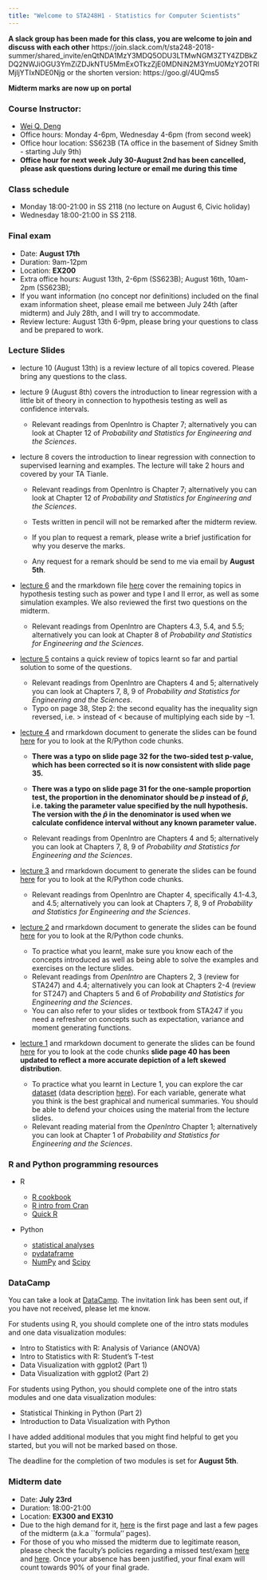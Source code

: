 ```yaml
---
title: "Welcome to STA248H1 - Statistics for Computer Scientists"
---
```



**A slack group has been made for this class, you are welcome to join and discuss with each other** https://join.slack.com/t/sta248-2018-summer/shared_invite/enQtNDA1MzY3MDQ5ODU3LTMwNGM3ZTY4ZDBkZDQ2NWJiOGU3YmZiZDJkNTU5MmExOTkzZjE0MDNiN2M3YmU0MzY2OTRlMjljYTIxNDE0Njg or the shorten version: https://goo.gl/4UQms5

**Midterm marks are now up on portal**

### Course Instructor: 
+ [Wei Q. Deng](wei.deng@mail.utoronto.ca)
+ Office hours: Monday 4-6pm, Wednesday 4-6pm (from second week)
+ Office hour location: SS623B (TA office in the basement of Sidney Smith - starting July 9th)
+ **Office hour for next week July 30-August 2nd has been cancelled, please ask questions during lecture or email me during this time**


### Class schedule
+ Monday 18:00-21:00 in SS 2118 (no lecture on August 6, Civic holiday)
+ Wednesday 18:00-21:00 in SS 2118.


### Final exam
+ Date: **August 17th**
+ Duration: 9am-12pm
+ Location: **EX200**
+ Extra office hours: August 13th, 2-6pm (SS623B); August 16th, 10am-2pm (SS623B);
+ If you want information (no concept nor definitions) included on the final exam information sheet, please email me between July 24th (after midterm) and July 28th, and I will try to accommodate.  
+ Review lecture: August 13th 6-9pm, please bring your questions to class and be prepared to work.


### Lecture Slides

+ lecture 10 (August 13th) is a review lecture of all topics covered. Please bring any questions to the class.

+ lecture 9 (August 8th) covers the introduction to linear regression with a little bit of theory in connection to hypothesis testing as well as confidence intervals. 

    - Relevant readings from OpenIntro is Chapter 7; alternatively you can look at Chapter 12 of *Probability and Statistics for Engineering and the Sciences*.


+ lecture 8 covers the introduction to linear regression with connection to supervised learning and examples. The lecture will take 2 hours and covered by your TA Tianle.

    - Relevant readings from OpenIntro is Chapter 7; alternatively you can look at Chapter 12 of *Probability and Statistics for Engineering and the Sciences*.


    - Tests written in pencil will not be remarked after the midterm review. 
    - If you plan to request a remark, please write a brief justification for why you deserve the marks. 
    - Any request for a remark should be send to me via email by **August 5th**.

+ [lecture 6](https://weiakanedeng.github.io/STA248_UT2018Summer/Lecture6.pdf) and the rmarkdown file [here](https://weiakanedeng.github.io/STA248_UT2018Summer/Lecture4.Rmd) cover the remaining topics in hypothesis testing such as power and type I and II error, as well as some simulation examples. We also reviewed the first two questions on the midterm.

    - Relevant readings from OpenIntro are Chapters 4.3, 5.4, and 5.5; alternatively you can look at Chapter 8 of *Probability and Statistics for Engineering and the Sciences*.


+ [lecture 5](https://weiakanedeng.github.io/STA248_UT2018Summer/Lecture5_sol.pdf) contains a quick review of topics learnt so far and partial solution to some of the questions.

    - Relevant readings from OpenIntro are Chapters 4 and 5; alternatively you can look at Chapters 7, 8, 9 of *Probability and Statistics for Engineering and the Sciences*.
    - Typo on page 38, Step 2: the second equality has the inequality sign reversed, i.e. $>$ instead of $<$ because of multiplying each side by $-1$.
    
+ [lecture 4](https://weiakanedeng.github.io/STA248_UT2018Summer/Lecture4.pdf) and rmarkdown document to generate the slides can be found [here](https://weiakanedeng.github.io/STA248_UT2018Summer/Lecture4.Rmd) for you to look at the R/Python code chunks. 

    - **There was a typo on slide page 32 for the two-sided test p-value, which has been corrected so it is now consistent with slide page 35.** 
    - **There was a typo on slide page 31 for the one-sample proportion test, the proportion in the denominator should be $p$ instead of $\hat{p}$, i.e. taking the parameter value specified by the null hypothesis. The version with the $\hat{p}$ in the denominator is used when we calculate confidence interval without any known parameter value. **

    - Relevant readings from OpenIntro are Chapters 4 and 5; alternatively you can look at Chapters 7, 8, 9 of *Probability and Statistics for Engineering and the Sciences*.

    
+ [lecture 3](https://weiakanedeng.github.io/STA248_UT2018Summer/Lecture3.pdf) and rmarkdown document to generate the slides can be found [here](https://weiakanedeng.github.io/STA248_UT2018Summer/Lecture3.Rmd) for you to look at the R/Python code chunks. 

    - Relevant readings from OpenIntro are Chapter 4, specifically 4.1-4.3, and 4.5; alternatively you can look at Chapters 7, 8, 9 of *Probability and Statistics for Engineering and the Sciences*.


+ [lecture 2](https://weiakanedeng.github.io/STA248_UT2018Summer/Lecture2.pdf) and rmarkdown document to generate the slides can be found [here](https://weiakanedeng.github.io/STA248_UT2018Summer/Lecture2.Rmd) for you to look at the R/Python code chunks. 

    - To practice what you learnt, make sure you know each of the concepts introduced as well as being able to solve the examples and exercises on the lecture slides. 
    - Relevant readings from *OpenIntro* are Chapters 2, 3 (review for STA247) and 4.4; alternatively you can look at Chapters 2-4 (review for ST247) and Chapters 5 and 6 of *Probability and Statistics for Engineering and the Sciences*.
    - You can also refer to your slides or textbook from STA247 if you need a refresher on concepts such as expectation, variance and moment generating functions.
    
    
    
+ [lecture 1](https://weiakanedeng.github.io/STA248_UT2018Summer/lec1.pdf) and rmarkdown document to generate the slides can be found [here](https://weiakanedeng.github.io/STA248_UT2018Summer/lec1.Rmd) for you to look at the code chunks **slide page 40 has been updated to reflect a more accurate depiction of a left skewed distribution**. 

    - To practice what you learnt in Lecture 1, you can explore the car [dataset](https://weiakanedeng.github.io/STA248_UT2018Summer/Cars93.csv) (data description [here](https://stat.ethz.ch/R-manual/R-devel/library/MASS/html/Cars93.html)). For each variable, generate what you think is the best graphical and numerical summaries. You should be able to defend your choices using the material from the lecture slides.
    - Relevant reading material from the *OpenIntro* Chapter 1; alternatively you can look at Chapter 1 of *Probability and Statistics for Engineering and the Sciences*.


### R and Python programming resources

+ R

    - [R cookbook](http://www.cookbook-r.com)
    - [R intro from Cran](https://cran.r-project.org/doc/manuals/R-intro.pdf)
    - [Quick R](https://www.statmethods.net/index.html)

+ Python

    - [statistical analyses](http://scikit-learn.org/stable/auto_examples/index.html)
    - [pydataframe](https://code.google.com/archive/p/pydataframe/)
    - [NumPy](http://scipy.org/Cookbook) and [Scipy](http://www.scipy-lectures.org)


### DataCamp 

You can take a look at [DataCamp](https://www.datacamp.com). The invitation link has been sent out, if you have not received, please let me know. 

For students using R, you should complete one of the intro stats modules and one data visualization modules:

+ Intro to Statistics with R: Analysis of Variance (ANOVA)
+ Intro to Statistics with R: Student's T-test
+ Data Visualization with ggplot2 (Part 1)
+ Data Visualization with ggplot2 (Part 2)

For students using Python, you should complete one of the intro stats modules and one data visualization modules:

+ Statistical Thinking in Python (Part 2)
+ Introduction to Data Visualization with Python

I have added additional modules that you might find helpful to get you started, but you will not be marked based on those. 

The deadline for the completion of two modules is set for **August 5th**.



### Midterm date
+ Date: **July 23rd** 
+ Duration: 18:00-21:00
+ Location: **EX300 and EX310**
+ Due to the high demand for it, [here](https://weiakanedeng.github.io/STA248_UT2018Summer/formula_page.pdf) is the first page and last a few pages of the midterm (a.k.a ``formula'' pages).
+ For those of you who missed the midterm due to legitimate reason, please check the faculty's policies regarding a missed test/exam [here](http://www.artsci.utoronto.ca/current/petitions/common) and [here](http://calendar.artsci.utoronto.ca/Rules_&_Regulations.html#Appeals%20and%20Petitions). Once your absence has been justified, your final exam will count towards 90% of your final grade.


